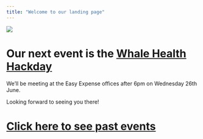 ```yaml
---
title: "Welcome to our landing page"
---
```


![](logo-mls.png)

# Our next event is the [Whale Health Hackday](https://www.eventbrite.com/e/measure-whale-health-hackday-tickets-923157598227?aff=oddtdtcreator)

We'll be meeting at the Easy Expense offices after 6pm on Wednesday 26th June. 

Looking forward to seeing you there!

 
# [Click here to see past events](past-events/past-events.qmd)


